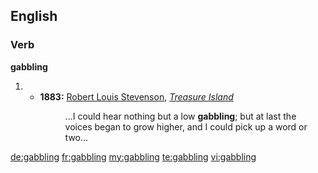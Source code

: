 ==English==

===Verb===
'''gabbling'''

# {{present participle of|gabble}}
#* '''1883:''' [[w:Robert Louis Stevenson|Robert Louis Stevenson]], ''[[w:Treasure Island|Treasure Island]]''
#*: ...I could hear nothing but a low '''gabbling'''; but at last the voices began to grow higher, and I could pick up a word or two...

[[de:gabbling]]
[[fr:gabbling]]
[[my:gabbling]]
[[te:gabbling]]
[[vi:gabbling]]